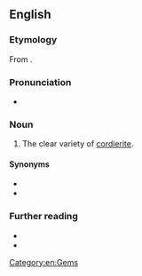 ==English==
{{wikipedia|Cordierite}}

===Etymology===
From {{etyl|grc|en}} {{m|grc|ἴον||violet}}{{suffix|en||lite}}.

===Pronunciation===
* {{audio-IPA|en|En-iolite.ogg|/ˈaɪəˌlaɪt/}}

===Noun===
{{en-noun|~}}

# {{lb|en|[[gemology]]}} The clear variety of [[cordierite]].

====Synonyms====
* {{l|en|cordierite}}
* {{l|en|dichroite}}

===Further reading===
* {{R:WebMineral}}
* {{R:mindat}}

[[Category:en:Gems]]